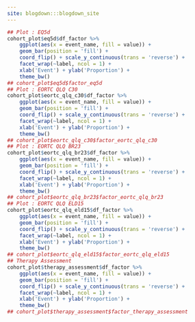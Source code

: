 ```yaml
---
site: blogdown:::blogdown_site
---
```


```r
## Plot : EQ5d
cohort_plot$eq5d$df_factor %>%
    ggplot(aes(x = event_name, fill = value)) +
    geom_bar(position = 'fill') +
    coord_flip() + scale_y_continuous(trans = 'reverse') +
    facet_wrap(~label, ncol = 1) +
    xlab('Event') + ylab('Proportion') +
    theme_bw()
## cohort_plot$eq5d$factor_eq5d
## Plot : EORTC QLQ C30
cohort_plot$eortc_qlq_c30$df_factor %>%
    ggplot(aes(x = event_name, fill = value)) +
    geom_bar(position = 'fill') +
    coord_flip() + scale_y_continuous(trans = 'reverse') +
    facet_wrap(~label, ncol = 1) +
    xlab('Event') + ylab('Proportion') +
    theme_bw()
## cohort_plot$eortc_qlq_c30$factor_eortc_qlq_c30
## Plot : EORTC QLQ BR23
cohort_plot$eortc_qlq_br23$df_factor %>%
    ggplot(aes(x = event_name, fill = value)) +
    geom_bar(position = 'fill') +
    coord_flip() + scale_y_continuous(trans = 'reverse') +
    facet_wrap(~label, ncol = 1) +
    xlab('Event') + ylab('Proportion') +
    theme_bw()
## cohort_plot$eortc_qlq_br23$factor_eortc_qlq_br23
## Plot : EORTC QLQ ELD15
cohort_plot$eortc_qlq_eld15$df_factor %>%
    ggplot(aes(x = event_name, fill = value)) +
    geom_bar(position = 'fill') +
    coord_flip() + scale_y_continuous(trans = 'reverse') +
    facet_wrap(~label, ncol = 1) +
    xlab('Event') + ylab('Proportion') +
    theme_bw()
## cohort_plot$eortc_qlq_eld15$factor_eortc_qlq_eld15
## Therapy Assessment
cohort_plot$therapy_assessment$df_factor %>%
    ggplot(aes(x = event_name, fill = value)) +
    geom_bar(position = 'fill') +
    coord_flip() + scale_y_continuous(trans = 'reverse') +
    facet_wrap(~label, ncol = 1) +
    xlab('Event') + ylab('Proportion') +
    theme_bw()
## cohort_plot$therapy_assessment$factor_therapy_assessment

```

